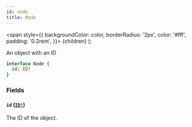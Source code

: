 ```yaml
---
id: node
title: Node
---
```


<span
style={{
      backgroundColor: color,
      borderRadius: '2px',
      color: '#fff',
      padding: '0.2rem',
    }}>
{children}
</span>
);

An object with an ID

```graphql
interface Node {
  id: ID!
}
```

### Fields

#### `id` ([`ID!`](/api-reference/scalars/id.mdx))

The ID of the object.
